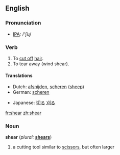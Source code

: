 ==English==

=== Pronunciation ===
*[[w:IPA|IPA]]: /'ʃiɻ/

=== Verb ===
{{irregverb|'''to shear'''|'''[[shears]]'''|'''[[sheared]]'''|'''[[shorn]] '''or''' [[sheared]]'''|'''[[shearing]]'''}}

# To [[cut off]] [[hair]].
# To tear away (wind shear).

==== Translations ====
{{top}}
*Dutch: [[afsnijden]], [[scheren]] ([[sheep]])
*German: [[scheren]]
{{mid}}
*Japanese: [[切る]] [[刈る]]
{{bottom}}

[[fr:shear]]
[[zh:shear]]

=== Noun ===
'''shear'''  (''plural:'' '''[[shears]]''')

# a cutting tool similar to [[scissors]], but often larger